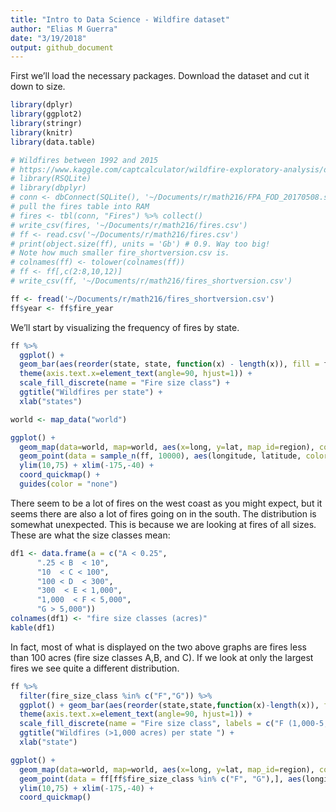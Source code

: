 ```yaml
---
title: "Intro to Data Science - Wildfire dataset"
author: "Elias M Guerra"
date: "3/19/2018"
output: github_document
---
```


First we'll load the necessary packages. Download the dataset and cut it down to size. 

```r
library(dplyr)
library(ggplot2)
library(stringr)
library(knitr)
library(data.table)

# Wildfires between 1992 and 2015
# https://www.kaggle.com/captcalculator/wildfire-exploratory-analysis/data
# library(RSQLite)
# library(dbplyr)
# conn <- dbConnect(SQLite(), '~/Documents/r/math216/FPA_FOD_20170508.sqlite')
# pull the fires table into RAM
# fires <- tbl(conn, "Fires") %>% collect()
# write_csv(fires, '~/Documents/r/math216/fires.csv')
# ff <- read.csv('~/Documents/r/math216/fires.csv')
# print(object.size(ff), units = 'Gb') # 0.9. Way too big! 
# Note how much smaller fire_shortversion.csv is.
# colnames(ff) <- tolower(colnames(ff))
# ff <- ff[,c(2:8,10,12)]
# write_csv(ff, '~/Documents/r/math216/fires_shortversion.csv')

ff <- fread('~/Documents/r/math216/fires_shortversion.csv')
ff$year <- ff$fire_year
```

We'll start by visualizing the frequency of fires by state. 

```r
ff %>%
  ggplot() + 
  geom_bar(aes(reorder(state, state, function(x) - length(x)), fill = fire_size_class )) +
  theme(axis.text.x=element_text(angle=90, hjust=1)) +
  scale_fill_discrete(name = "Fire size class") +
  ggtitle("Wildfires per state") +
  xlab("states")

world <- map_data("world")

ggplot() + 
  geom_map(data=world, map=world, aes(x=long, y=lat, map_id=region), color="white", size=0.05, alpha=1/4) + 
  geom_point(data = sample_n(ff, 10000), aes(longitude, latitude, color = fire_size_class), alpha = .1) +
  ylim(10,75) + xlim(-175,-40) +
  coord_quickmap() +
  guides(color = "none")
```

There seem to be a lot of fires on the west coast as you might expect, but it seems there are also a lot of fires going on in the south. The distribution is somewhat unexpected. This is because we are looking at fires of all sizes. These are what the size classes mean:

```r
df1 <- data.frame(a = c("A < 0.25",
      ".25 < B  < 10",
      "10  < C < 100",
      "100 < D  < 300",
      "300  < E < 1,000",
      "1,000  < F < 5,000",
      "G > 5,000"))
colnames(df1) <- "fire size classes (acres)"
kable(df1)
```

In fact, most of what is displayed on the two above graphs are fires less than 100 acres (fire size classes A,B, and C). If we look at only the largest fires we see quite a different distribution.

```r
ff %>%
  filter(fire_size_class %in% c("F","G")) %>%
  ggplot() + geom_bar(aes(reorder(state,state,function(x)-length(x)), fill = fire_size_class), color = "black") +
  theme(axis.text.x=element_text(angle=90, hjust=1)) +
  scale_fill_discrete(name = "Fire size class", labels = c("F (1,000-5,000 acres)", "G (>5,000 acres)")) +
  ggtitle("Wildfires (>1,000 acres) per state ") +
  xlab("state")

ggplot() +
  geom_map(data=world, map=world, aes(x=long, y=lat, map_id=region), color="white", size=0.05, alpha=1/4) +
  geom_point(data = ff[ff$fire_size_class %in% c("F", "G"),], aes(longitude, latitude, color = fire_size_class), alpha = .1) +
  ylim(10,75) + xlim(-175,-40) +
  coord_quickmap() 
```

